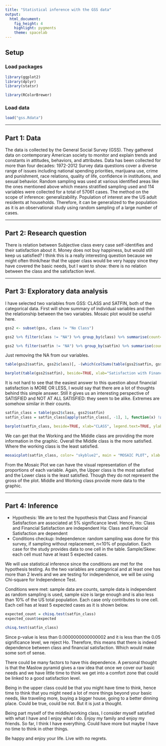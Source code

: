 ---
title: "Statistical inference with the GSS data"
output: 
  html_document: 
    fig_height: 4
    highlight: pygments
    theme: spacelab
---

## Setup

### Load packages

```{r load-packages, message = FALSE}
library(ggplot2)
library(dplyr)
library(statsr)

library(RColorBrewer)
```

### Load data



```{r load-data}
load("gss.Rdata")
```



* * *

## Part 1: Data
The data is collected by the General Social Survey (GSS). They gathered data on contemporary American society to monitor and explain trends and constants in attitudes, behaviors, and attributes. Data has been collected for more than four decades: 1972-2012
Survey data questions cover a diverse range of issues including national spending priorities, marijuana use, crime and punishment, race relations, quality of life, confidence in institutions, and sexual behavior. 
Random sampling was used at various identified areas like the ones mentioned above which means stratified sampling used and 114 variables were collected for a total of 57061 cases. 
The method on the scope of inference: generalizability. Population of interest are the US adult residents at households. Therefore, it can be generalized to the population as it is an observational study using random sampling of a large number of cases.  


* * *

## Part 2: Research question
There is relation between Subjective class every case self-identifies and their satisfaction about it. Money does not buy happiness, but would still keep us satisfied?
I think this is a really interesting question because we might often think/hear that the upper class would be very happy since they have covered the basic needs, but I want to show: there is no relation between the class and the satisfaction level.


* * *

## Part 3: Exploratory data analysis

I have selected two variables from GSS: CLASS and SATFIN, both of the categorical data. 
First will show summary of individual variables and then the relationship between the two variables. Mosaic plot would be useful here. 

```{r}
gss2 <- subset(gss, class != "No Class")

gss2 %>% filter(class != "NA") %>% group_by(class) %>% summarise(count=n()) 

gss2 %>% filter(satfin != "NA") %>% group_by(satfin) %>% summarise(count=n()) 
```

Just removing the NA from our variables. 

```{r}
table(gss2$satfin, gss2$class)[, -(which(colSums(table(gss2$satfin, gss2$class)) == 0))]

```


```{r}
barplot(table(gss2$satfin), beside=TRUE, xlab="Satisfaction with Financial Situation", ylab="", main="BAR PLOT OF COUNTS IN SATFIN VARIABLE", col=brewer.pal(nrow(table(gss2$satfin)), "Greens"))
```

It is not hard to see that the easiest answer to this question about financial satisfaction is MORE OR LESS, I would say that there are a lot of thoughts behind this simple answer. Still it gives us an interesting perspective of SATISFIED and NOT AT ALL SATISFIED: they seem to be alike. Extremes are somehow similar in their counts. 


```{r}
satfin_class = table(gss2$class, gss2$satfin)
satfin_class = satfin_class[apply(satfin_class[, -1], 1, function(x) !all(x==0)), ]

barplot(satfin_class, beside=TRUE, xlab="CLASS", legend.text=TRUE, ylab="FINANCIAL SATISFACTION", main="BAR PLOT OF COUNTS IN SATFIN VARIABLE",args.legend=list(x = "right", bty = "n", inset=c(-.1, 0)), col=brewer.pal(nrow(satfin_class), "Set1"))

```

We can get that the Working and the Middle class are providing the more information in the graphic. Overall the Middle class is the more satisfied. Where the working class is the least satisfied. 

```{r}
mosaicplot(satfin_class, color= "skyblue2", main = "MOSAIC PLOT", xlab = "CLASS", ylab = "FINANTIAL SATISFACTION", off = 10, las = 1)
```

From the Mosaic Plot we can have the visual representation of the proportions of each variable. Again, the Upper class is the most satisfied and the Lower class is the least satisfied. Though they do not represent the gross of the plot. Middle and Working class provide more data to the graphic. 


* * *

## Part 4: Inference

- Hypothesis: We are to test the hypothesis that Class and Financial Satisfaction are associated at 5% significance level. Hence, 
Ho: Class and Financial Satisfaction are independent
Ha: Class and Financial Satisfaction are dependent
- Conditions checkup: 
Independence: random sampling was done for this survey, if sampling without replacement, n<10% of population. Each case for the study provides data to one cell in the table. 
Sample/Skew: each cell must have at least 5 expected cases. 

We will use statistical inference since the conditions are met for the hypothesis testing. 
As the two variables are categorical and at least one has more than 2 levels and we are testing for independence, we will be using Chi-square for Independence Test. 

Conditions were met: sample data are counts, sample data is independent as random sampling is used, sample size is large enough and is also less than 10% of the US total population. Each case only contributes to one cell. Each cell has at least 5 expected cases as it is shown below.

```{r}
expected_count = chisq.test(satfin_class)
expected_count$expected

chisq.test(satfin_class)
```

Since p-value is less than 0.0000000000000002 and it is less than the 0.05 significance level, we reject Ho.
Therefore, this means that there is indeed dependence between class and financial satisfaction. Which would make some sort of sense. 

There could be many factors to have this dependence. A personal thought is that the Maslow pyramid gives a raw idea that once we cover our basic needs and we have little time to think we get into a comfort zone that could be linked to a good satisfaction level. 

Being in the upper class could be that you might have time to think, hence time to think that you might need a lot of more things beyond your basic needs, like traveling more, buying a bigger house, going to a better dinning place. Could be true, could be not. But it is just a thought.

Being part myself of the middle/working class, I consider myself satisfied with what I have and I enjoy what I do. Enjoy my family and enjoy my friends. So far, I think I have everything. Could have more but maybe I have no time to think in other things. 

Be happy and enjoy your life. Live with no regrets. 
